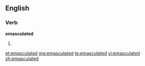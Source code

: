 ==English==

===Verb===
'''emasculated'''

# {{past of|[[emasculate]]}}

[[et:emasculated]]
[[mg:emasculated]]
[[te:emasculated]]
[[vi:emasculated]]
[[zh:emasculated]]